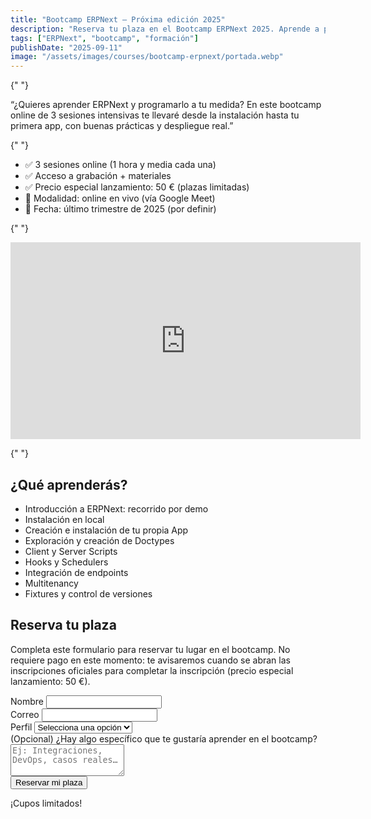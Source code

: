 ```yaml
---
title: "Bootcamp ERPNext – Próxima edición 2025"
description: "Reserva tu plaza en el Bootcamp ERPNext 2025. Aprende a programar y extender ERPNext en 3 sesiones intensivas, orientado a programadores y empresarios técnicos."
tags: ["ERPNext", "bootcamp", "formación"]
publishDate: "2025-09-11"
image: "/assets/images/courses/bootcamp-erpnext/portada.webp"
---
```


<section class="py-5 bg-white">

{" "}

<p class="text-lg mb-8 text-center">
  “¿Quieres aprender ERPNext y programarlo a tu medida? En este bootcamp online
  de 3 sesiones intensivas te llevaré desde la instalación hasta tu primera app,
  con buenas prácticas y despliegue real.”
</p>

{" "}

<div class="bg-gray-50 p-6 rounded-md border border-gray-200 mb-10">
  <ul class="space-y-2 text-gray-700">
    <li>✅ 3 sesiones online (1 hora y media cada una)</li>
    <li>✅ Acceso a grabación + materiales</li>
    <li>✅ Precio especial lanzamiento: 50 € (plazas limitadas)</li>
    <li>📍 Modalidad: online en vivo (vía Google Meet)</li>
    <li>📅 Fecha: último trimestre de 2025 (por definir)</li>
  </ul>
</div>

{" "}

<div class="mb-8 max-w-3xl mx-auto">
  <div class="aspect-w-16 aspect-h-9">
    <iframe
      width="560"
      height="315"
      src="https://www.youtube.com/embed/2Kijvd9p6oo?si=a4CvfJ_sLUwO1OHU"
      title="YouTube video player"
      frameborder="0"
      allow="accelerometer; autoplay; clipboard-write; encrypted-media; gyroscope; picture-in-picture; web-share"
      referrerpolicy="strict-origin-when-cross-origin"
      allowfullscreen
    ></iframe>
  </div>
</div>

{" "}

<h2 class="text-2xl font-semibold mb-4">¿Qué aprenderás?</h2>
<ul class="list-disc pl-6 mb-10 text-gray-700">
  <li>Introducción a ERPNext: recorrido por demo</li>
  <li>Instalación en local</li>
  <li>Creación e instalación de tu propia App</li>
  <li>Exploración y creación de Doctypes</li>
  <li>Client y Server Scripts</li>
  <li>Hooks y Schedulers</li>
  <li>Integración de endpoints</li>
  <li>Multitenancy</li>
  <li>Fixtures y control de versiones</li>
</ul>

<h2 class="text-2xl font-semibold mb-4">Reserva tu plaza</h2>
<p class="text-gray-600 mb-6">
  Completa este formulario para reservar tu lugar en el bootcamp. No requiere
  pago en este momento: te avisaremos cuando se abran las inscripciones
  oficiales para completar la inscripción (precio especial lanzamiento: 50 €).
</p>

<form
  action="https://formspree.io/f/mgvlqydp"
  method="POST"
  class="bg-white p-6 rounded-md border border-gray-200 space-y-6"
>
  <div class="flex flex-col md:flex-row gap-4">
    <div class="w-full md:w-1/2">
      <label for="name" class="block text-sm font-medium text-gray-800 mb-1">
        Nombre
      </label>
      <input
        type="text"
        name="name"
        id="name"
        required
        class="w-full px-3 py-2 border border-gray-300 rounded-md text-sm"
      />
    </div>
    <div class="w-full md:w-1/2">
      <label for="email" class="block text-sm font-medium text-gray-800 mb-1">
        Correo
      </label>
      <input
        type="email"
        name="email"
        id="email"
        required
        class="w-full px-3 py-2 border border-gray-300 rounded-md text-sm"
      />
    </div>
  </div>

  <div>
    <label for="perfil" class="block text-sm font-medium text-gray-800 mb-1">
      Perfil
    </label>
    <select
      name="perfil"
      id="perfil"
      required
      class="w-full px-3 py-2 border border-gray-300 rounded-md text-sm"
    >
      <option value="">Selecciona una opción</option>
      <option value="programador">Programador/a</option>
      <option value="empresario">Empresario/a técnico</option>
      <option value="ambos">Ambos</option>
      <option value="otro">Otro</option>
    </select>
  </div>

  <CountrySelect />

  <div>
    <label for="expectativas" class="block text-sm font-medium text-gray-800 mb-1">
      (Opcional) ¿Hay algo específico que te gustaría aprender en el bootcamp?
    </label>
    <textarea
      name="expectativas"
      id="expectativas"
      rows="3"
      placeholder="Ej: Integraciones, DevOps, casos reales…"
      class="w-full px-3 py-2 border border-gray-300 rounded-md text-sm"
    ></textarea>
  </div>

  <input type="hidden" name="curso" value="Bootcamp ERPNext 2025 – Reserva de plaza" />
  <input type="hidden" name="_redirect" value="https://antoniocanada.com/mensaje-enviado" />

  <div class="pt-2">
    <button
      type="submit"
      class="w-full bg-black text-white text-sm font-semibold py-1.5 px-4 rounded hover:bg-neutral-800 transition leading-none"
    >
      Reservar mi plaza
    </button>
  </div>
</form>

<p class="text-center text-lg font-semibold mt-10">
  ¡Cupos limitados!
</p>
</section>
